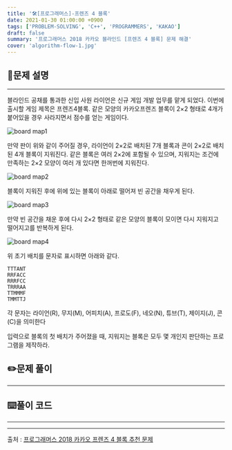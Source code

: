 ```yaml
---
title: '🛠️[프로그래머스]-프렌즈 4 블록'
date: 2021-01-30 01:00:00 +0900
tags: ['PROBLEM-SOLVING', 'C++', 'PROGRAMMERS', 'KAKAO']
draft: false
summary: '프로그래머스 2018 카카오 블라인드 [프렌즈 4 블록] 문제 해결'
cover: 'algorithm-flow-1.jpg'
---
```


## 📖문제 설명
---
블라인드 공채를 통과한 신입 사원 라이언은 신규 게임 개발 업무를 맡게 되었다. 이번에 출시할 게임 제목은 프렌즈4블록.
같은 모양의 카카오프렌즈 블록이 2×2 형태로 4개가 붙어있을 경우 사라지면서 점수를 얻는 게임이다.

![board map1](../../assets/img/programmers/pang1.png)

만약 판이 위와 같이 주어질 경우, 라이언이 2×2로 배치된 7개 블록과 콘이 2×2로 배치된 4개 블록이 지워진다. 같은 블록은 여러 2×2에 포함될 수 있으며, 지워지는 조건에 만족하는 2×2 모양이 여러 개 있다면 한꺼번에 지워진다.

![board map2](../../assets/img/programmers/pang2.png)

블록이 지워진 후에 위에 있는 블록이 아래로 떨어져 빈 공간을 채우게 된다.

![board map3](../../assets/img/programmers/pang3.png)

만약 빈 공간을 채운 후에 다시 2×2 형태로 같은 모양의 블록이 모이면 다시 지워지고 떨어지고를 반복하게 된다.

![board map4](../../assets/img/programmers/pang4.png)

위 초기 배치를 문자로 표시하면 아래와 같다.

    TTTANT
    RRFACC
    RRRFCC
    TRRRAA
    TTMMMF
    TMMTTJ

각 문자는 라이언(R), 무지(M), 어피치(A), 프로도(F), 네오(N), 튜브(T), 제이지(J), 콘(C)을 의미한다

입력으로 블록의 첫 배치가 주어졌을 때, 지워지는 블록은 모두 몇 개인지 판단하는 프로그램을 제작하라.

## ✏️문제 풀이
___

## ⌨️풀이 코드
---

-----
출처 : [프로그래머스 2018 카카오 프렌즈 4 블록 추천 문제](https://programmers.co.kr/learn/courses/30/lessons/17679)